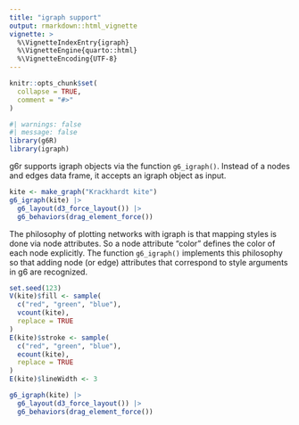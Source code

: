 ```yaml
---
title: "igraph support"
output: rmarkdown::html_vignette
vignette: >
  %\VignetteIndexEntry{igraph}
  %\VignetteEngine{quarto::html}
  %\VignetteEncoding{UTF-8}
---
```


```r
knitr::opts_chunk$set(
  collapse = TRUE,
  comment = "#>"
)
```

```r
#| warnings: false
#| message: false
library(g6R)
library(igraph)
```

g6r supports igraph objects via the function `g6_igraph()`. Instead of a nodes and edges data frame, it accepts an igraph object as input.
```r
kite <- make_graph("Krackhardt kite")
g6_igraph(kite) |>
  g6_layout(d3_force_layout()) |>
  g6_behaviors(drag_element_force())
```

The philosophy of plotting networks with igraph is that mapping styles is done via node attributes. So a node attribute "color" defines the color of each node explicitly.
The function `g6_igraph()` implements this philosophy so that adding node (or edge) attributes that correspond to style arguments in g6 are recognized.

```r
set.seed(123)
V(kite)$fill <- sample(
  c("red", "green", "blue"),
  vcount(kite),
  replace = TRUE
)
E(kite)$stroke <- sample(
  c("red", "green", "blue"),
  ecount(kite),
  replace = TRUE
)
E(kite)$lineWidth <- 3

g6_igraph(kite) |>
  g6_layout(d3_force_layout()) |>
  g6_behaviors(drag_element_force())
```